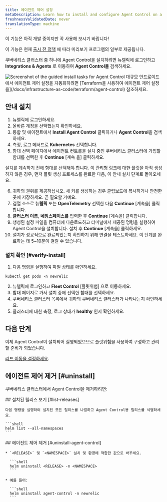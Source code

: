 ```yaml
---
title: 에이전트 제어 설정
metaDescription: Learn how to install and configure Agent Control on a Kubernetes cluster.
freshnessValidatedDate: never
translationType: machine
---
```


<Callout title="시사">
  이 기능은 아직 개발 중이지만 꼭 사용해 보시기 바랍니다!

  이 기능은 현재 [출시 전 정책](/docs/licenses/license-information/referenced-policies/new-relic-pre-release-policy) 에 따라 미리보기 프로그램의 일부로 제공됩니다.
</Callout>

쿠버네티스 클러스터 중 하나에 Agent Control을 설치하려면 뉴렐릭에 로그인하고 **Integrations &amp; Agents** 로 이동하여 **Agent Control을** 검색하세요.

<img title="Agent Control guided install" alt="Screenshot of the guided install tasks for Agent Control" src="/images/agent-control-guided-install.webp" />

<Callout title="팁">
  대규모 안드로이드에서 에이전트 제어 설정을 자동화하려면 [Terraform을 사용하여 에이전트 제어 설정을](/docs/infrastructure-as-code/terraform/agent-control) 참조하세요.
</Callout>

## 안내 설치

1. 뉴렐릭에 로그인하세요.
2. 올바른 계정을 선택했는지 확인하세요.
3. 통합 및 에이전트에서 **Install Agent Control** 클릭하거나 **Agent Control**을 검색하세요.
4. 측정, 로그 메서드로 **Kubernetes** 선택합니다.
5. 함대 선택 페이지에서 에이전트 컨트롤을 설치 중인 쿠버네티스 클러스터에 가입할 함대를 선택한 후 **Continue** \[계속 을] 클릭하세요.

<Callout title="팁">
  설치를 계속하기 전에 함대를 선택해야 합니다. 이 관리형 링크에 대한 플릿을 아직 생성하지 않은 경우, 먼저 플릿 생성 프로세스를 완료한 다음, 이 안내 설치 단계로 돌아오세요.
</Callout>

6. 귀하의 권위를 제공하십시오. 새 키를 생성하는 경우 클립보드에 복사하거나 안전한 곳에 저장하세요. 곧 필요할 거예요.
7. 검열 소스로 **뉴렐릭** 또는 **OpenTelemetry** 선택한 다음 **Continue** \[계속을] 클릭합니다.
8. **클러스터 이름**, **네임스페이스를** 입력한 후 **Continue** \[계속을] 클릭합니다.
9. 생성된 설정 파일을 컴퓨터에 다운로드하고 터미널에서 제공된 명령을 실행하여 Agent Control을 설치합니다. 설치 후 **Continue** \[계속을] 클릭하세요.
10. 설치가 성공적으로 완료되었는지 확인하기 위해 연결을 테스트하세요. 이 단계를 완료하는 데 5\~10분이 걸릴 수 있습니다.

### 설치 확인 [#verify-install]

1. 다음 명령을 실행하여 파일 상태를 확인하세요.

```shell
kubectl get pods -n newrelic
```

2. 뉴렐릭에 로그인하고 **Fleet Control** \[플릿위험] 으로 이동하세요.
3. 함대 페이지로 가서 설치 중에 선택한 함대를 선택하세요.
4. 쿠버네티스 클러스터 목록에서 귀하의 쿠버네티스 클러스터가 나타나는지 확인하세요.
5. 클러스터에 대한 측정, 로그 상태가 **healthy** 인지 확인하세요.

## 다음 단계

이제 Agent Control이 설치되어 실행되었으므로 플릿위험을 사용하여 구성하고 관리할 준비가 되었습니다.

[리프 이동을 설정하세요](/docs/new-relic-control/fleet-control/overview).

## 에이전트 제어 제거 [#uninstall]

쿠버네티스 클러스터에서 Agent Control을 제거하려면:

<Steps>
  <Step>
    ## 설치된 릴리스 보기 [#list-releases]

    다음 명령을 실행하여 설치된 모든 릴리스를 나열하고 Agent Control용 릴리스를 식별하세요.

    ```shell
    helm list --all-namespaces
    ```
  </Step>

  <Step>
    ## 에이전트 제어 제거 [#uninstall-agent-control]

    * `<RELEASE>` 및 `<NAMESPACE>` 설치 및 환경에 적합한 값으로 바꾸세요.

      ```shell
      helm uninstall <RELEASE> -n <NAMESPACE>
      ```

    * 예를 들어:

      ```shell
      helm uninstall agent-control -n newrelic
      ```
  </Step>
</Steps>